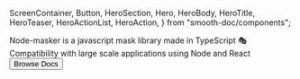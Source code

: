   ScreenContainer,
  Button,
  HeroSection,
  Hero,
  HeroBody,
  HeroTitle,
  HeroTeaser,
  HeroActionList,
  HeroAction,
} from "smooth-doc/components";

<HeroSection>
  <Hero backgroundImageURL={heroBackgroundImageURL}>
    <HeroBody>
      <HeroTitle>
        Node-masker is a javascript mask library made in TypeScript 🎭
      </HeroTitle>
      <HeroTeaser>
        Compatibility with large scale applications using Node and React
      </HeroTeaser>
      <HeroActionList>
        <HeroAction>
          <Button variant="neutral" forwardedAs="a" href="/docs/">
            Browse Docs
          </Button>
        </HeroAction>
      </HeroActionList>
    </HeroBody>
  </Hero>
</HeroSection>
